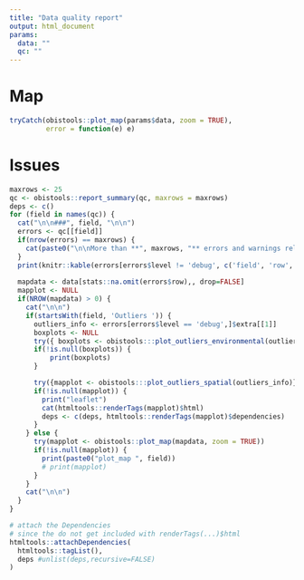 ```yaml
---
title: "Data quality report"
output: html_document
params:
  data: ""
  qc: ""
---
```


# Map

```r
tryCatch(obistools::plot_map(params$data, zoom = TRUE),
         error = function(e) e)
```

# Issues

```r
maxrows <- 25
qc <- obistools::report_summary(qc, maxrows = maxrows)
deps <- c()
for (field in names(qc)) {
  cat("\n\n###", field, "\n\n")
  errors <- qc[[field]]
  if(nrow(errors) == maxrows) {
    cat(paste0("\n\nMore than **", maxrows, "** errors and warnings related to this field were found, the first **", maxrows, "** are printed below and shown on a map whenever possible.\n"))
  }
  print(knitr::kable(errors[errors$level != 'debug', c('field', 'row', 'level', 'message')], row.names = FALSE))
  
  mapdata <- data[stats::na.omit(errors$row),, drop=FALSE]
  mapplot <- NULL
  if(NROW(mapdata) > 0) {
    cat("\n\n")
    if(startsWith(field, 'Outliers ')) {
      outliers_info <- errors[errors$level == 'debug',]$extra[[1]]
      boxplots <- NULL
      try({ boxplots <- obistools:::plot_outliers_environmental(outliers_info, title=field) })
      if(!is.null(boxplots)) {
          print(boxplots)
      }

      try({mapplot <- obistools:::plot_outliers_spatial(outliers_info)})
      if(!is.null(mapplot)) {
        print("leaflet")
        cat(htmltools::renderTags(mapplot)$html)
        deps <- c(deps, htmltools::renderTags(mapplot)$dependencies)
      }
    } else {
      try(mapplot <- obistools::plot_map(mapdata, zoom = TRUE))
      if(!is.null(mapplot)) {
        print(paste0("plot_map ", field))
        # print(mapplot)
      }
    }
    cat("\n\n")
  }
}
```

```r
# attach the Dependencies
# since the do not get included with renderTags(...)$html
htmltools::attachDependencies(
  htmltools::tagList(),
  deps #unlist(deps,recursive=FALSE)
)
```

